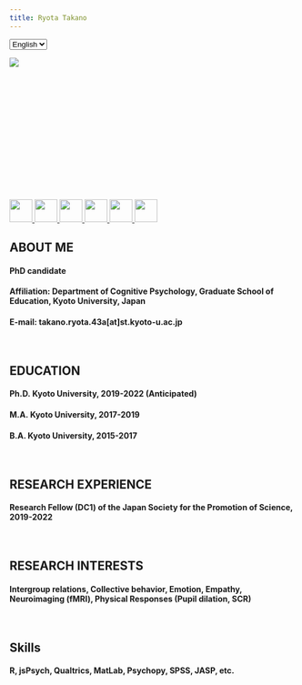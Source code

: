 ```yaml
---
title: Ryota Takano
---
```


<select name="select" onChange="location.href=value;">
<option value="">English</option>
<option value="https://ryotatkn.github.io/RyotawebE/">日本語</option>
</select> 


<div style="width:225px; height:150px">
<p><img src="pic/pic2.jpg"></p>
</div>
<br>
<br>
<br>
<br>
<br>
<div style=>
<p>
<a href="https://twitter.com/takano_ryota">
<img src="pic/twitter.png" width="40px" height="40px"> </a>
<a href="https://www.researchgate.net/profile/Ryota-Takano">
<img src="pic/rg.png" width="40px" height="40px"> 
<a href="https://scholar.google.co.jp/citations?user=ucldCngAAAAJ&hl=ja">
<img src="pic/gs.png" width="40px" height="40px"> 
<a href="https://osf.io/bpjds/">
<img src="pic/osf.png" width="40px" height="40px"> 
<a href="https://github.com/RyotaTKN">
<img src="pic/gh.jpg" width="40px" height="40px"> 
<a href=https://drive.google.com/file/d/1beMi4sr4bpTMRckQKzdkUq6yQqEHUTuy/view?usp=sharing">
<img src="pic/cv.png" width="40px" height="40px"> 
</a>
</p>

## **ABOUT ME**

#### PhD candidate 
#### Affiliation: Department of Cognitive Psychology, Graduate School of Education, Kyoto University, Japan
#### E-mail: takano.ryota.43a[at]st.kyoto-u.ac.jp
<br>

## **EDUCATION**

#### Ph.D.   Kyoto University, 2019-2022 (Anticipated)
#### M.A.    Kyoto University, 2017-2019
#### B.A.    Kyoto University, 2015-2017
<br>

## **RESEARCH EXPERIENCE**

#### Research Fellow (DC1) of the Japan Society for the Promotion of Science, 2019-2022
<br>

## **RESEARCH INTERESTS**

#### Intergroup relations, Collective behavior, Emotion, Empathy, Neuroimaging (fMRI), Physical Responses (Pupil dilation, SCR)
<br>

## **Skills**

#### R, jsPsych, Qualtrics, MatLab, Psychopy, SPSS, JASP, etc.

